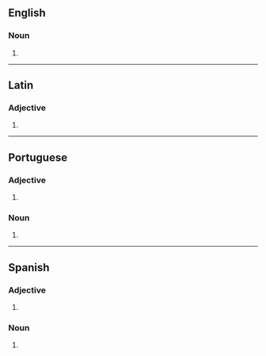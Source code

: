 ==English==

===Noun===
{{head|en|noun plural form}}

# {{plural of|burro|lang=en}}

----

==Latin==

===Adjective===
{{la-adj-form|burrōs}}

# {{inflection of|burrus||acc|m|p|lang=la}}

----

==Portuguese==

===Adjective===
{{head|pt|adjective form}}

# {{pt-adj form of|burro|m|pl}}

===Noun===
{{head|pt|noun form}}

# {{pt-noun form of|burro|m|pl}}

----

==Spanish==

===Adjective===
{{head|es|adjective form}}

# {{es-adj form of|burro|m|pl}}

===Noun===
{{head|es|noun plural form|g=m-p}}

# {{inflection of|burro||m|p|lang=es}}